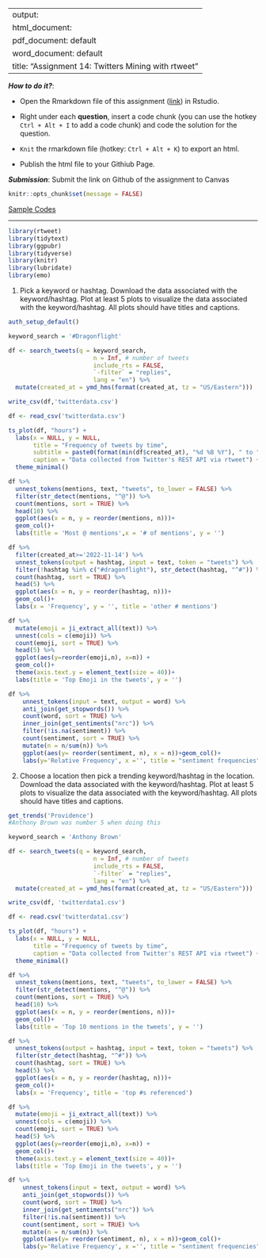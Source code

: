 
---
output: 
  html_document:
  pdf_document: default
  word_document: default
title: "Assignment 14: Twitters Mining with rtweet"
---

***How to do it?***: 

- Open the Rmarkdown file of this assignment ([link](assignment14.Rmd)) in Rstudio. 

- Right under each **question**, insert  a code chunk (you can use the hotkey `Ctrl + Alt + I` to add a code chunk) and code the solution for the question. 

- `Knit` the rmarkdown file (hotkey: `Ctrl + Alt + K`) to export an html.  

-  Publish the html file to your Githiub Page. 

***Submission***: Submit the link on Github of the assignment to Canvas

```r
knitr::opts_chunk$set(message = FALSE)
```


[Sample Codes](https://bryantstats.github.io/math421/slides/16_text_mining_rtweet.html)

-------
```r
library(rtweet) 
library(tidytext)
library(ggpubr) 
library(tidyverse) 
library(knitr)
library(lubridate)
library(emo)
```

1. Pick a keyword or hashtag. Download the data associated with the keyword/hashtag. Plot at least 5 plots to visualize the data associated with the keyword/hashtag. All plots should have titles and captions. 
```r
auth_setup_default()

keyword_search = '#Dragonflight'

df <- search_tweets(q = keyword_search, 
                        n = Inf, # number of tweets
                        include_rts = FALSE,
                        `-filter` = "replies",
                        lang = "en") %>% 
  mutate(created_at = ymd_hms(format(created_at, tz = "US/Eastern")))

write_csv(df,'twitterdata.csv')
```

```r
df <- read_csv('twitterdata.csv')

ts_plot(df, "hours") +
  labs(x = NULL, y = NULL,
       title = "Frequency of tweets by time",
       subtitle = paste0(format(min(df$created_at), "%d %B %Y"), " to ", format(max(df$created_at),"%d %B %Y")),
       caption = "Data collected from Twitter's REST API via rtweet") +
  theme_minimal()
```
```r
df %>% 
  unnest_tokens(mentions, text, "tweets", to_lower = FALSE) %>%
  filter(str_detect(mentions, "^@")) %>%  
  count(mentions, sort = TRUE) %>%
  head(10) %>% 
  ggplot(aes(x = n, y = reorder(mentions, n)))+
  geom_col()+
  labs(title = 'Most @ mentions',x = '# of mentions', y = '')
```
```r
df %>% 
  filter(created_at>='2022-11-14') %>% 
  unnest_tokens(output = hashtag, input = text, token = "tweets") %>%
  filter(!hashtag %in% c("#dragonflight"), str_detect(hashtag, "^#")) %>% 
  count(hashtag, sort = TRUE) %>%
  head(5) %>% 
  ggplot(aes(x = n, y = reorder(hashtag, n)))+
  geom_col()+
  labs(x = 'Frequency', y = '', title = 'other # mentions')
```
```r
df %>%
  mutate(emoji = ji_extract_all(text)) %>%
  unnest(cols = c(emoji)) %>%
  count(emoji, sort = TRUE) %>%
  head(5) %>% 
  ggplot(aes(y=reorder(emoji,n), x=n)) +
  geom_col()+
  theme(axis.text.y = element_text(size = 40))+
  labs(title = 'Top Emoji in the tweets', y = '')
```
```r
df %>%
    unnest_tokens(input = text, output = word) %>% 
    anti_join(get_stopwords()) %>% 
    count(word, sort = TRUE) %>%
    inner_join(get_sentiments("nrc")) %>%
    filter(!is.na(sentiment)) %>%
    count(sentiment, sort = TRUE) %>% 
    mutate(n = n/sum(n)) %>% 
    ggplot(aes(y= reorder(sentiment, n), x = n))+geom_col()+
    labs(y='Relative Frequency', x ='', title = "sentiment frequencies")
```


2. Choose a location then pick a trending keyword/hashtag in the location. Download the data associated with the keyword/hashtag. Plot at least 5 plots to visualize the data associated with the keyword/hashtag. All plots should have titles and captions. 
```r
get_trends('Providence')
#Anthony Brown was number 5 when doing this
```
```r
keyword_search = 'Anthony Brown'

df <- search_tweets(q = keyword_search, 
                        n = Inf, # number of tweets
                        include_rts = FALSE,
                        `-filter` = "replies",
                        lang = "en") %>% 
  mutate(created_at = ymd_hms(format(created_at, tz = "US/Eastern")))

write_csv(df, 'twitterdata1.csv')
```

```r
df <- read.csv('twitterdata1.csv')

ts_plot(df, "hours") +
  labs(x = NULL, y = NULL,
       title = "Frequency of tweets by time",
       caption = "Data collected from Twitter's REST API via rtweet") +
  theme_minimal()
```
```r
df %>% 
  unnest_tokens(mentions, text, "tweets", to_lower = FALSE) %>%
  filter(str_detect(mentions, "^@")) %>%  
  count(mentions, sort = TRUE) %>%
  head(10) %>% 
  ggplot(aes(x = n, y = reorder(mentions, n)))+
  geom_col()+
  labs(title = 'Top 10 mentions in the tweets', y = '')
```
```r
df %>% 
  unnest_tokens(output = hashtag, input = text, token = "tweets") %>%
  filter(str_detect(hashtag, "^#")) %>% 
  count(hashtag, sort = TRUE) %>%
  head(5) %>% 
  ggplot(aes(x = n, y = reorder(hashtag, n)))+
  geom_col()+
  labs(x = 'Frequency', title = 'top #s referenced')
```
```r
df %>%
  mutate(emoji = ji_extract_all(text)) %>%
  unnest(cols = c(emoji)) %>%
  count(emoji, sort = TRUE) %>%
  head(5) %>% 
  ggplot(aes(y=reorder(emoji,n), x=n)) +
  geom_col()+
  theme(axis.text.y = element_text(size = 40))+
  labs(title = 'Top Emoji in the tweets', y = '')
```
```r
df %>%
    unnest_tokens(input = text, output = word) %>% 
    anti_join(get_stopwords()) %>% 
    count(word, sort = TRUE) %>%
    inner_join(get_sentiments("nrc")) %>%
    filter(!is.na(sentiment)) %>%
    count(sentiment, sort = TRUE) %>% 
    mutate(n = n/sum(n)) %>% 
    ggplot(aes(y= reorder(sentiment, n), x = n))+geom_col()+
    labs(y='Relative Frequency', x ='', title = "sentiment frequencies")
```

